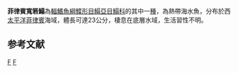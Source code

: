 {{Speciesbox 
| taxon = Brachirus sorsogonensis
| authority = [[Evermann|Evermann]] & [[Seale|Seale]], 1907
| status = DD
| status_system = IUCN3.1
| synonyms = *''Synaptura sorsogonensis, Evermann & Seale, 1907 ''
}}
'''菲律賓寬箬鰨'''為[[輻鰭魚綱|輻鰭魚綱]][[鰈形目|鰈形目]][[鰨亞目|鰨亞目]][[鰨科|鰨科]]的其中一[[種|種]]，為熱帶海水魚，分布於西[[太平洋|太平洋]][[菲律賓|菲律賓]]海域，體長可達23公分，棲息在底層水域，生活習性不明。

==参考文献==
{{reflist}}
{{Taxonbar}}

[[Category:IUCN红色名录数据缺乏物种|F]]
[[Category:寬箬鰨屬|F]]